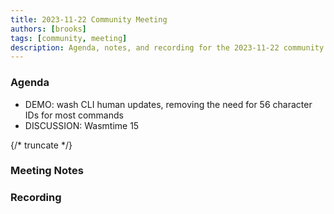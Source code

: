 ```yaml
---
title: 2023-11-22 Community Meeting
authors: [brooks]
tags: [community, meeting]
description: Agenda, notes, and recording for the 2023-11-22 community meeting
---
```



### Agenda

- DEMO: wash CLI human updates, removing the need for 56 character IDs for most commands
- DISCUSSION: Wasmtime 15

{/* truncate */}

### Meeting Notes

### Recording

<ReactPlayer url='https://www.youtube.com/watch?v=HDa_lkCOuJA' controls />
